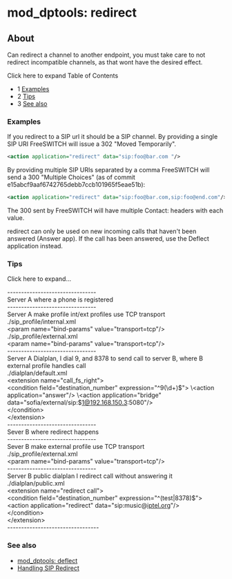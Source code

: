 
# mod_dptools: redirect 

 

## About

Can redirect a channel to another endpoint, you must take care to not redirect incompatible channels, as that wont have the desired effect.

Click here to expand Table of Contents

* 1 [Examples](#examples)
* 2 [Tips](#-freeswitch--mod_dptools-redirect-)
* 3 [See also](#see-also)

### Examples

If you redirect to a SIP url it should be a SIP channel. By providing a single SIP URI FreeSWITCH will issue a 302 "Moved Temporarily".

```xml
<action application="redirect" data="sip:foo@bar.com "/> 
```

By providing multiple SIP URIs separated by a comma FreeSWITCH will send a 300 "Multiple Choices" (as of commit e15abcf9aaf6742765debb7ccb101965f5eae51b):

```xml
<action application="redirect" data="sip:foo@bar.com,sip:foo@end.com"/> 
```

The 300 sent by FreeSWITCH will have multiple Contact: headers with each value.

redirect can only be used on new incoming calls that haven't been answered (Answer app). If the call has been answered, use the Deflect application instead.

### Tips

Click here to expand...

\--------------------------------  
Server A where a phone is registered  
\--------------------------------  
Server A make profile int/ext profiles use TCP transport  
./sip\_profile/internal.xml  
\<param name="bind-params" value="transport=tcp"/>  
./sip\_profile/external.xml  
\<param name="bind-params" value="transport=tcp"/>  
\--------------------------------  
Server A Dialplan, I dial 9, and 8378 to send call to server B, where B external profile handles call  
./dialplan/default.xml  
\<extension name="call\_fs\_right">  
\<condition field="destination\_number" expression="^9(\\d+)$">  
\<action application="answer"/>  
\<action application="bridge" data="sofia/external/sip:$1@192.168.150.3:5080"/>  
\</condition>  
\</extension>  
\--------------------------------  
Sever B where redirect happens  
\--------------------------------  
Sever B make external profile use TCP transport  
./sip\_profile/external.xml  
\<param name="bind-params" value="transport=tcp"/>  
\--------------------------------  
Server B public dialplan I redirect call without answering it  
./dialplan/public.xml  
\<extension name="redirect call">  
\<condition field="destination\_number" expression="^(test|8378)$">  
\<action application="redirect" data="sip:music@[iptel.org](http://iptel.org)"/>  
\</condition>  
\</extension>  
\---------------------------------
  
  
### See also

* [mod\_dptools: deflect](./6586629.mdx#about)
* [Handling SIP Redirect](../../Dialplan/XML-Dialplan/Handling-SIP-Redirect_9634433.mdx#about)



